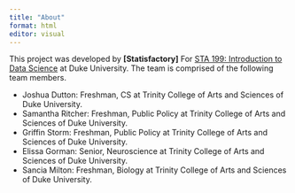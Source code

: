 ```yaml
---
title: "About"
format: html
editor: visual
---
```


This project was developed by **\[Statisfactory\]** For [STA 199: Introduction to Data Science](https://sta199-s23-2.github.io/) at Duke University. The team is comprised of the following team members.

-   Joshua Dutton: Freshman, CS at Trinity College of Arts and Sciences of Duke University.
-   Samantha Ritcher: Freshman, Public Policy at Trinity College of Arts and Sciences of Duke University.
-   Griffin Storm: Freshman, Public Policy at Trinity College of Arts and Sciences of Duke University.
-   Elissa Gorman: Senior, Neuroscience at Trinity College of Arts and Sciences of Duke University.
-   Sancia Milton: Freshman, Biology at Trinity College of Arts and Sciences of Duke University.

